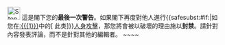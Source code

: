 [[File:Stop hand nuvola.svg|30px|alt=|link=]] 這是閣下您的'''最後一次警告'''。如果閣下再度對他人進行{{<includeonly>safesubst:</includeonly>#if:{{{1|}}}|如您在[[:{{{1}}}]]中的<span class="plainlinks">[{{{2}}} 此类]</span>}}[[Wikipedia:不要人身攻擊|人身攻擊]]，那您將會被以破壞的理由施以'''封禁'''。請針對內容發表評論，而不是針對其他的編輯者。<!-- Template:Huggle/warn-attack-4 --><!-- Template:Uw-npa4 -->~~<noinclude></noinclude>~~